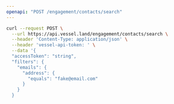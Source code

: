 ```yaml
---
openapi: "POST /engagement/contacts/search"
---
```


<RequestExample>

```bash Request
curl --request POST \
  --url https://api.vessel.land/engagement/contacts/search \
  --header 'Content-Type: application/json' \
  --header 'vessel-api-token: ' \
  --data '{
  "accessToken": "string",
  "filters": {
    "emails": {
      "address": {
        "equals": "fake@email.com"
      }
    }
  }
```

</RequestExample>
